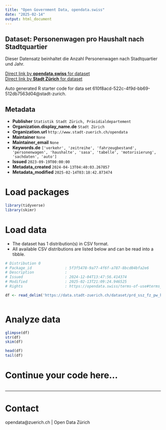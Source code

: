 ```yaml
---
title: "Open Government Data, opendata.swiss"
date: "2025-02-14"
output: html_document
---
```


## Dataset: Personenwagen pro Haushalt nach Stadtquartier

Dieser Datensatz beinhaltet die Anzahl Personenwagen nach Stadtquartier und Jahr. 


[Direct link by **opendata.swiss** for dataset](https://opendata.swiss/de/dataset/personenwagen-pro-haushalt-nach-stadtquartier)<br>
[Direct link by **Stadt Zürich** for dataset](https://data.stadt-zuerich.ch/dataset/prd_ssz_fz_pw_haushalt_quartier_jahr_od2041)

Auto generated R starter code for data set 610f8acd-522c-4f9d-bb69-512db7563d04@stadt-zurich.

## Metadata

- **Publisher** `Statistik Stadt Zürich, Präsidialdepartement`
- **Organization.display_name.de** `Stadt Zürich`
- **Organization.url** `http://www.stadt-zuerich.ch/opendata`
- **Maintainer** `None`
- **Maintainer_email** `None`
- **Keywords.de** `['verkehr', 'zeitreihe', 'fahrzeugbestand', 'personenwagen', 'haushalte', 'sasa', 'tabelle', 'motorisierung', 'sachdaten', 'auto']`
- **Issued** `2023-09-19T00:00:00`
- **Metadata_created** `2024-04-13T04:40:03.267857`
- **Metadata_modified** `2025-02-14T03:18:42.873474`


# Load packages

```r

library(tidyverse)
library(skimr)

```

# Load data

-   The dataset has 1 distribution(s) in CSV format.
-   All available CSV distributions are listed below and can be read into a tibble.

```r

# Distribution 0
# Package_id               : 5f3f5478-9a77-4f6f-a787-8bcd04bfa2e6
# Description              : 
# Issued                   : 2024-12-04T13:47:56.414374
# Modified                 : 2025-02-13T21:09:24.946525
# Rights                   : https://opendata.swiss/terms-of-use#terms_open

df <- read_delim('https://data.stadt-zuerich.ch/dataset/prd_ssz_fz_pw_haushalt_quartier_jahr_od2041/download/VER204OD2041.csv')



```

# Analyze data

```r

glimpse(df)
str(df)
skim(df)

head(df)
tail(df)

```

# Continue your code here...

```r

```

------------------------------------------------------------------------

# Contact

opendata@zuerich.ch | Open Data Zürich
